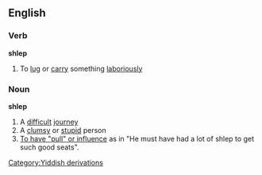 ==English==
===Verb===
'''shlep'''
#To [[lug]] or [[carry]] something [[laboriously]]
===Noun===
'''shlep'''
#A [[difficult]] [[journey]]
#A [[clumsy]] or [[stupid]] person
# [[To have "pull" or influence]] as in "He must have had a lot of shlep to get such good seats".
[[Category:Yiddish derivations]]